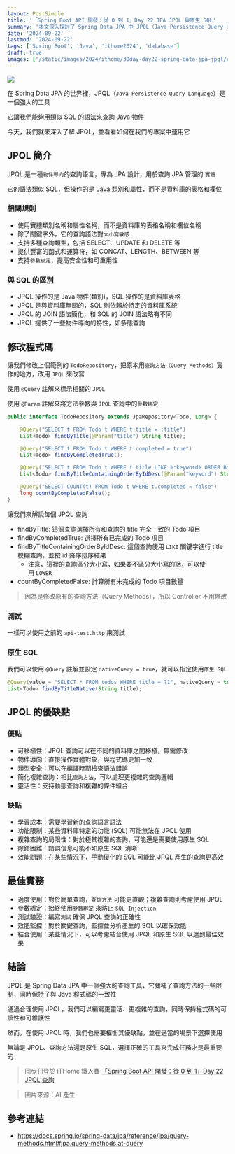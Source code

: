 ```yaml
---
layout: PostSimple
title: '「Spring Boot API 開發：從 0 到 1」Day 22 JPA JPQL 與原生 SQL'
summary: '本文深入探討了 Spring Data JPA 中 JPQL（Java Persistence Query Language）的使用。文章首先介紹了 JPQL 的基本概念、規則以及與 SQL 的區別。接著，文章展示了如何在程式碼中使用 @Query 註解實現 JPQL 查詢，並詳細解釋了每個查詢的含義。文章還簡要介紹了如何使用原生 SQL 查詢。此外，文章分析了 JPQL 的優缺點。最後，文章提供了一系列最佳實踐建議。這篇文章為 Spring Boot 開發者提供了全面的 JPQL 使用指南，有助於提高查詢的靈活性和效率'
date: '2024-09-22'
lastmod: '2024-09-22'
tags: ['Spring Boot', 'Java', 'ithome2024', 'database']
draft: true
images: ['/static/images/2024/ithome/30day-day22-spring-data-jpa-jpql/cover.webp']
---
```


![](/static/images/2024/ithome/30day-day22-spring-data-jpa-jpql/cover.webp)

在 Spring Data JPA 的世界裡，JPQL（`Java Persistence Query Language`）是一個強大的工具

它讓我們能夠用類似 SQL 的語法來查詢 Java 物件

今天，我們就來深入了解 JPQL，並看看如何在我們的專案中運用它

## JPQL 簡介

JPQL 是一種`物件導向`的查詢語言，專為 JPA 設計，用於查詢 JPA 管理的 `實體`

它的語法類似 SQL，但操作的是 Java 類別和屬性，而不是資料庫的表格和欄位

### 相關規則

- 使用實體類別名稱和屬性名稱，而不是資料庫的表格名稱和欄位名稱
- 除了關鍵字外，它的查詢語法對`大小寫敏感`
- 支持多種查詢類型，包括 SELECT、UPDATE 和 DELETE 等
- 提供豐富的函式和運算符，如 CONCAT、LENGTH、BETWEEN 等
- 支持`參數綁定`，提高安全性和可重用性

### 與 SQL 的區別

- JPQL 操作的是 Java 物件(類別)，SQL 操作的是資料庫表格
- JPQL 是與資料庫無關的，SQL 則依賴於特定的資料庫系統
- JPQL 的 JOIN 語法簡化，和 SQL 的 JOIN 語法略有不同
- JPQL 提供了一些物件導向的特性，如多態查詢

## 修改程式碼

讓我們修改上個範例的 `TodoRepository`，把原本用`查詢方法（Query Methods）`實作的地方，改用 `JPQL` 來改寫

使用 `@Query` 註解來標示相關的 `JPQL`

使用 `@Param` 註解來將方法參數與 `JPQL` 查詢中的`參數綁定`

```java
public interface TodoRepository extends JpaRepository<Todo, Long> {

    @Query("SELECT t FROM Todo t WHERE t.title = :title")
    List<Todo> findByTitle(@Param("title") String title);

    @Query("SELECT t FROM Todo t WHERE t.completed = true")
    List<Todo> findByCompletedTrue();

    @Query("SELECT t FROM Todo t WHERE t.title LIKE %:keyword% ORDER BY t.id DESC")
    List<Todo> findByTitleContainingOrderByIdDesc(@Param("keyword") String keyword);

    @Query("SELECT COUNT(t) FROM Todo t WHERE t.completed = false")
    long countByCompletedFalse();
}
```

讓我們來解說每個 JPQL 查詢

- findByTitle: 這個查詢選擇所有和查詢的 title 完全一致的 Todo 項目
- findByCompletedTrue: 選擇所有已完成的 Todo 項目
- findByTitleContainingOrderByIdDesc: 這個查詢使用 `LIKE` 關鍵字進行 title 模糊查詢，並按 id 降序排序結果
  - 注意，這裡的查詢區分大小寫，如果要不區分大小寫的話，可以使用 `LOWER`
- countByCompletedFalse: 計算所有未完成的 Todo 項目數量

> 因為是修改原有的查詢方法（Query Methods），所以 Controller 不用修改

### 測試

一樣可以使用之前的 `api-test.http` 來測試

### 原生 SQL

我們可以使用 `@Query` 註解並設定 `nativeQuery = true`，就可以指定使用`原生 SQL`

```java
@Query(value = "SELECT * FROM todos WHERE title = ?1", nativeQuery = true)
List<Todo> findByTitleNative(String title);
```

## JPQL 的優缺點

### 優點

- 可移植性：JPQL 查詢可以在不同的資料庫之間移植，無需修改
- 物件導向：直接操作實體對象，與程式碼更加一致
- 類型安全：可以在編譯時期檢查語法錯誤
- 簡化複雜查詢：相比`查詢方法`，可以處理更複雜的查詢邏輯
- 靈活性：支持動態查詢和複雜的條件組合

### 缺點

- 學習成本：需要學習新的查詢語言語法
- 功能限制：某些資料庫特定的功能 (SQL) 可能無法在 JPQL 使用
- 複雜查詢的局限性：對於極其複雜的查詢，可能還是需要使用原生 SQL
- 除錯困難：錯誤信息可能不如原生 SQL 清晰
- 效能問題：在某些情況下，手動優化的 SQL 可能比 JPQL 產生的查詢更高效

## 最佳實務

- 適度使用：對於簡單查詢，`查詢方法` 可能更直觀；複雜查詢則考慮使用 JPQL
- 參數綁定：始終使用`參數綁定` 來防止 `SQL Injection`
- 測試驗證：編寫`測試` 確保 JPQL 查詢的正確性
- 效能監控：對於關鍵查詢，監控並分析產生的 SQL 以確保效能
- 結合使用：某些情況下，可以考慮結合使用 JPQL 和原生 SQL 以達到最佳效果

## 結論

JPQL 是 Spring Data JPA 中一個強大的查詢工具，它彌補了查詢方法的一些限制，同時保持了與 Java 程式碼的一致性

通過合理使用 JPQL，我們可以編寫更靈活、更複雜的查詢，同時保持程式碼的可讀性和可維護性

然而，在使用 JPQL 時，我們也需要權衡其優缺點，並在適當的場景下選擇使用

無論是 JPQL、查詢方法還是原生 SQL，選擇正確的工具來完成任務才是最重要的

> 同步刊登於 iTHome 鐵人賽 [「Spring Boot API 開發：從 0 到 1」Day 22 JPQL 查詢]()

> 圖片來源：AI 產生

## 參考連結

- https://docs.spring.io/spring-data/jpa/reference/jpa/query-methods.html#jpa.query-methods.at-query
